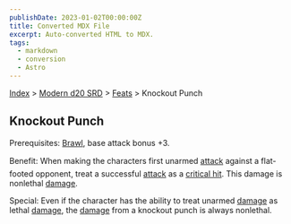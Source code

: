 ```yaml
---
publishDate: 2023-01-02T00:00:00Z
title: Converted MDX File
excerpt: Auto-converted HTML to MDX.
tags:
  - markdown
  - conversion
  - Astro
---
```


[Index](-index) > [Modern d20 SRD](modern-d20-srd-index) > [Feats](modern-d20-srd-feats-index) > Knockout Punch

## Knockout Punch

Prerequisites: [Brawl](modern-d20-srd-feats-brawl), base attack bonus +3.

Benefit: When making the characters first unarmed [attack](modern-d20-srd-combat-attack-roll) against a flat-footed opponent, treat a successful [attack](modern-d20-srd-combat-attack-roll) as a [critical
hit](modern-d20-srd-combat-critical-hits). This damage is nonlethal [damage](modern-d20-srd-combat-damage).

Special: Even if the character has the ability to treat unarmed [damage](modern-d20-srd-combat-damage) as lethal [damage](modern-d20-srd-combat-damage), the [damage](modern-d20-srd-combat-damage) from a knockout punch is always nonlethal.
